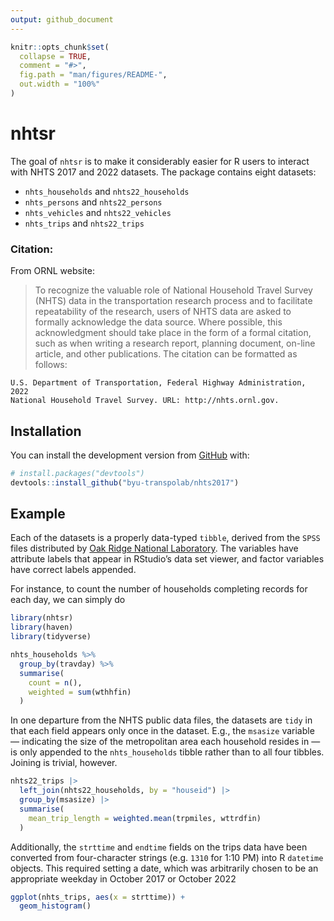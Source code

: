 ```yaml
---
output: github_document
---
```


<!-- README.md is generated from README.Rmd. Please edit that file -->

```r
knitr::opts_chunk$set(
  collapse = TRUE,
  comment = "#>",
  fig.path = "man/figures/README-",
  out.width = "100%"
)
```
# nhtsr

<!-- badges: start -->
<!-- badges: end -->

The goal of `nhtsr` is to make it considerably easier for R users to 
interact with NHTS 2017 and 2022 datasets. The package contains eight datasets:

  - `nhts_households` and `nhts22_households`
  - `nhts_persons` and `nhts22_persons`
  - `nhts_vehicles` and `nhts22_vehicles`
  - `nhts_trips` and `nhts22_trips`
  

### Citation: 

From ORNL website:

> To recognize the valuable role of National Household Travel Survey (NHTS) data
in the transportation research process and to facilitate repeatability of the
research, users of NHTS data are asked to formally acknowledge the data source.
Where possible, this acknowledgment should take place in the form of a formal
citation, such as when writing a research report, planning document, on-line
article, and other publications. The citation can be formatted as follows:

```
U.S. Department of Transportation, Federal Highway Administration, 2022
National Household Travel Survey. URL: http://nhts.ornl.gov.
```


## Installation

You can install the development version from [GitHub](https://github.com/) with:

``` r
# install.packages("devtools")
devtools::install_github("byu-transpolab/nhts2017")
```

## Example

Each of the datasets is a properly data-typed `tibble`, derived from the 
`SPSS` files distributed by [Oak Ridge National Laboratory](https://nhts.ornl.gov/).
The variables have attribute labels that appear in RStudio's data set viewer,
and factor variables have correct labels appended.

For instance, to count the number of households completing records for each day,
we can simply do

```r
library(nhtsr)
library(haven)
library(tidyverse)

nhts_households %>%
  group_by(travday) %>%
  summarise(
    count = n(),
    weighted = sum(wthhfin)
  )
```


In one departure from the NHTS public data files, the datasets are `tidy` in that
each field appears only once in the dataset. E.g., the `msasize` variable
 --- indicating the size of the metropolitan area each household resides in ---
is only appended to the `nhts_households` tibble rather than to all four tibbles.
Joining is trivial, however.

```r
nhts22_trips |> 
  left_join(nhts22_households, by = "houseid") |> 
  group_by(msasize) |> 
  summarise(
    mean_trip_length = weighted.mean(trpmiles, wttrdfin)
  )
```

Additionally, the `strttime` and `endtime` fields on the trips data have been
converted from four-character strings (e.g. `1310` for 1:10 PM) into R `datetime`
objects. This required setting a date, which was arbitrarily chosen to be an appropriate
weekday in October 2017 or October 2022

```r
ggplot(nhts_trips, aes(x = strttime)) + 
  geom_histogram()
```

